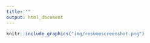 ```yaml
---
title: ""
output: html_document
---
```


```r
knitr::include_graphics("img/resumescreenshot.png")
```
